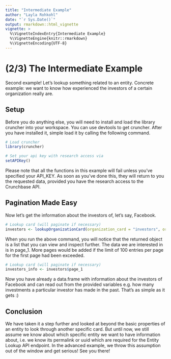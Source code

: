 ```yaml
---
title: "Intermediate Example"
author: "Layla Rohkohl"
date: "`r Sys.Date()`"
output: rmarkdown::html_vignette
vignette: >
  %\VignetteIndexEntry{Intermediate Example}
  %\VignetteEngine{knitr::rmarkdown}
  %\VignetteEncoding{UTF-8}
---
```


# (2/3) The Intermediate Example

Second example! Let's lookup something related to an entity. Concrete example: we want to know how experienced the investors of a certain organization really are.


## Setup

Before you do anything else, you will need to install and load the library cruncher into your workspace. You can use devtools to get cruncher. After you have installed it, simple load it by calling the following command.

```r
# Load cruncher
library(cruncher)

# Set your api key with research access via
setAPIKey()
```

Please note that all the functions in this example will fail unless you've specified your API_KEY. As soon as you've done this, they will return to you the requested data, provided you have the research access to the Crunchbase API.

## Pagination Made Easy

Now let's get the information about the investors of, let's say, Facebook.

```r
# Lookup card (will paginate if necessary)
investors <- lookupOrganizationCard(organization_card = "investors", organization_id = "facebook")

```

When you run the above command, you will notice that the returned object is a list that you can view and inspect further. The data we are interested in is in page_1. More pages would be added if the limit of 100 entries per page for the first page had been exceeded.


```r
# Lookup card (will paginate if necessary)
investors_info <- investors$page_1

```

Now you have already a data.frame with information about the investors of Facebook and can read out from the provided variables e.g. how many investments a particular investor has made in the past. That's as simple as it gets :) 

## Conclusion

We have taken it a step further and looked at beyond the basic properties of an entity to look through another specific card. But until now, we still assume we know about which specific entity we want to have information about, i.e. we know its permalink or uuid which are required for the Entity Lookup API endpoint. In the advanced example, we throw this assumption out of the window and get serious! See you there!



